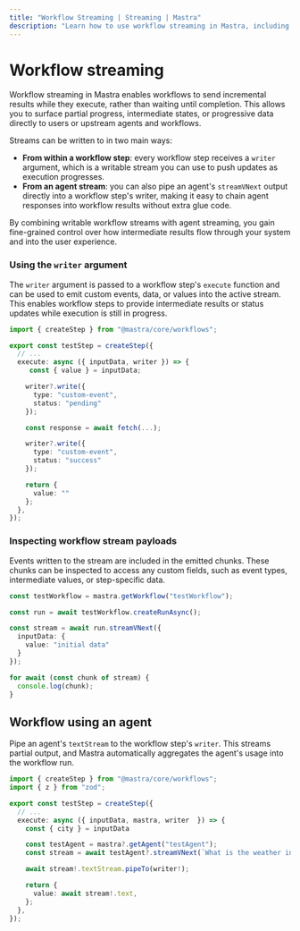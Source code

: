 ```yaml
---
title: "Workflow Streaming | Streaming | Mastra"
description: "Learn how to use workflow streaming in Mastra, including handling workflow execution events, step streaming, and workflow integration with agents and tools."
---
```


# Workflow streaming

Workflow streaming in Mastra enables workflows to send incremental results while they execute, rather than waiting until completion. This allows you to surface partial progress, intermediate states, or progressive data directly to users or upstream agents and workflows.

Streams can be written to in two main ways:

- **From within a workflow step**: every workflow step receives a `writer` argument, which is a writable stream you can use to push updates as execution progresses.
- **From an agent stream**: you can also pipe an agent's `streamVNext` output directly into a workflow step's writer, making it easy to chain agent responses into workflow results without extra glue code.

By combining writable workflow streams with agent streaming, you gain fine-grained control over how intermediate results flow through your system and into the user experience.

### Using the `writer` argument

The `writer` argument is passed to a workflow step's `execute` function and can be used to emit custom events, data, or values into the active stream. This enables workflow steps to provide intermediate results or status updates while execution is still in progress.

```typescript {5,8,15} showLineNumbers copy
import { createStep } from "@mastra/core/workflows";

export const testStep = createStep({
  // ...
  execute: async ({ inputData, writer }) => {
     const { value } = inputData;

    writer?.write({
      type: "custom-event",
      status: "pending"
    });

    const response = await fetch(...);

    writer?.write({
      type: "custom-event",
      status: "success"
    });

    return {
      value: ""
    };
  },
});
```

### Inspecting workflow stream payloads

Events written to the stream are included in the emitted chunks. These chunks can be inspected to access any custom fields, such as event types, intermediate values, or step-specific data.

```typescript showLineNumbers copy
const testWorkflow = mastra.getWorkflow("testWorkflow");

const run = await testWorkflow.createRunAsync();

const stream = await run.streamVNext({
  inputData: {
    value: "initial data"
  }
});

for await (const chunk of stream) {
  console.log(chunk);
}
```

## Workflow using an agent

Pipe an agent's `textStream` to the workflow step's `writer`. This streams partial output, and Mastra automatically aggregates the agent's usage into the workflow run.

```typescript showLineNumbers copy
import { createStep } from "@mastra/core/workflows";
import { z } from "zod";

export const testStep = createStep({
  // ...
  execute: async ({ inputData, mastra, writer  }) => {
    const { city } = inputData

    const testAgent = mastra?.getAgent("testAgent");
    const stream = await testAgent?.streamVNext(`What is the weather in ${city}$?`);

    await stream!.textStream.pipeTo(writer!);

    return {
      value: await stream!.text,
    };
  },
});
```
